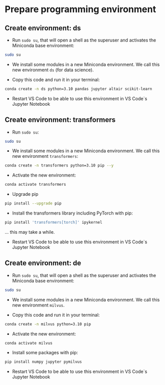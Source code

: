 # Prepare programming environment


## Create environment: ds

- Run `sudo su`, that will open a shell as the superuser and activates the Miniconda base environment:

```bash
sudo su
```

- We install some modules in a new Miniconda environment. We call this new environment `ds` (for data science). 


- Copy this code and run it in your terminal: 


```bash
conda create -n ds python=3.10 pandas jupyter altair scikit-learn
```

- Restart VS Code to be able to use this environment in VS Code`s Jupyter Notebook 

## Create environment: transformers

- Run `sudo su`:

```bash
sudo su
```

- We install some modules in a new Miniconda environment. We call this new environment `transformers`:


```bash
conda create -n transformers python=3.10 pip --y
```


- Activate the new environment:

```bash
conda activate transformers
```

- Upgrade pip

```bash
pip install --upgrade pip
```

<!--

- Install the transformers library including Tensorflow with pip:

```bash
pip install 'transformers[tf-cpu]' ipykernel
```
-->

- Install the transformers library including PyTorch with pip:


```bash
pip install 'transformers[torch]' ipykernel

```

... this may take a while.

- Restart VS Code to be able to use this environment in VS Code`s Jupyter Notebook 


## Create environment: de

- Run `sudo su`, that will open a shell as the superuser and activates the Miniconda base environment:

```bash
sudo su
```

- We install some modules in a new Miniconda environment. We call this new environment `milvus`. 


- Copy this code and run it in your terminal: 


```bash
conda create -n milvus python=3.10 pip
```

- Activate the new environment:

```bash
conda activate milvus
```

- Install some packages with pip:

```bash
pip install numpy jupyter pymilvus
```

- Restart VS Code to be able to use this environment in VS Code`s Jupyter Notebook 


<!--

---

## Create environment: tf

Run `sudo su`, that will open a shell as the superuser.

```bash
sudo su
```

We install some modules in a new environment. We call this new environment `tf` (TensorFlow). 


- Copy this code and run it in your terminal: 


```bash
conda create -n tf python=3.9 pandas jupyter tensorflow
```

Activate the new environment:

```bash
conda activate tf
```

---


## Create environment: tfx

```bash
sudo su
```

```bash
sudo apt-get install gcc
```

If asked, type enter and use default settings to restart kernel 


```bash
sudo apt-get install g++
```

If asked, type enter and use default settings to restart kernel 



Now create a new environment `tfx` (TensorFlowExtended). Copy this code and run it in your terminal: 


```bash
conda create -n tfx python=3.9 pip 
```

Activate the new environment:

```bash
conda activate tfx
```

Upgrade pip:


```bash
pip install --upgrade pip

```


Now we have to use pip (pip is the package installer for Python) to install TFX. This table describes how the tfx package versions are compatible with its major dependency PyPI packages.


Install Tensorflow Extended


```bash
pip install tfx

```


Install additional modules:

pip install tensorflow-datasets

Export the path

export PATH=/mnt/vdc/miniforge/envs/tfx/bin/python3.9

Now create a new Jupyter Notebook and select the tfx environment

---

## How to select your environment

In Visual Studio Code:

1. [Create or open a Jupyter Notebook](https://code.visualstudio.com/docs/datascience/jupyter-notebooks#_create-or-open-a-jupyter-notebook)

1. Next, select a kernel using the kernel picker in the top right (select the Anaconda environment)

![](https://code.visualstudio.com/assets/docs/datascience/jupyter/native-kernel-picker.png)


If you can't see your newly created environment:

You can also manually specify an interpreter if Visual Studio Code doesn't locate your kernel automatically.

1. Show command palette: Press `cmd+shift+p` (Mac) or `strl+shift+p` (Windows)

1. Search for `Python: Select Interpreter´

1. Select it and you should see a list of your virtual environments

1. Select the environment of your choice and you are ready to go.


If the steps described above should not work for you, take a look at other tips at [StackOverflow](https://stackoverflow.com/questions/43351596/activating-anaconda-environment-in-vscode).

-->